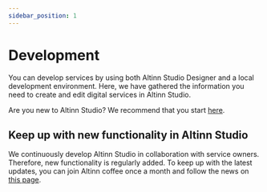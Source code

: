 ```yaml
---
sidebar_position: 1
---
```



# Development

You can develop services by using both Altinn Studio Designer and a local development environment. Here, we have gathered the information you need to create and edit digital services in Altinn Studio.

Are you new to Altinn Studio? We recommend that you start [here](../getting-started/).

## Keep up with new functionality in Altinn Studio

We continuously develop Altinn Studio in collaboration with service owners. Therefore, new functionality is regularly added. To keep up with the latest updates, you can join Altinn coffee once a month and follow the news on [this page](https://docs.altinn.studio/community/presentations/#themed-meetings).

<br/><br/>

<div className="card-container">
<Card
  title="User interface" 
  description="Configuration of components, layouts, pages, grid, etc." 
  link="/docs/development/components" 
/>

<Card 
  title="Data Model" 
  description="Configure data models, prefill, and other data related things." 
  link="/docs/development/data" 
/>

<Card 
  title="Logic" 
  description="How to add, change, and configure application logic, such as validation, calculations, and dynamics." 
  link="/docs/development/dynamics-and-logic" 
/>

<Card 
  title="Configuration" 
  description="Configure your application." 
  link="/docs/development/configuration" 
/>

<Card 
  title="Content and Language" 
  description="Guide on language and content of your application." 
  link="/docs/" 
/>

<Card 
  title="Local Development" 
  description="Get started with local development." 
  link="/docs/development/local-development" 
/>
</div>